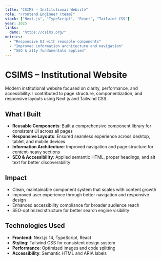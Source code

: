```yaml
---
title: "CSIMS – Institutional Website"
role: "Frontend Engineer (team)"
stack: ["Next.js", "TypeScript", "React", "Tailwind CSS"]
year: 2025
links:
  demo: "https://csims.org/"
metrics:
  - "Responsive UI with reusable components"
  - "Improved information architecture and navigation"
  - "SEO & a11y fundamentals applied"
---
```


# CSIMS – Institutional Website

Modern institutional website focused on clarity, performance, and accessibility. I contributed to
page structure, componentization, and responsive layouts using Next.js and Tailwind CSS.

## What I Built

- **Reusable Components**: Built a comprehensive component library for consistent UI across all pages
- **Responsive Layouts**: Ensured seamless experience across desktop, tablet, and mobile devices
- **Information Architecture**: Improved navigation and page structure for content-heavy sections
- **SEO & Accessibility**: Applied semantic HTML, proper headings, and alt text for better discoverability

## Impact

- Clean, maintainable component system that scales with content growth
- Improved user experience through better navigation and responsive design
- Enhanced accessibility compliance for broader audience reach
- SEO-optimized structure for better search engine visibility

## Technologies Used

- **Frontend**: Next.js 14, TypeScript, React
- **Styling**: Tailwind CSS for consistent design system
- **Performance**: Optimized images and code splitting
- **Accessibility**: Semantic HTML and ARIA labels
